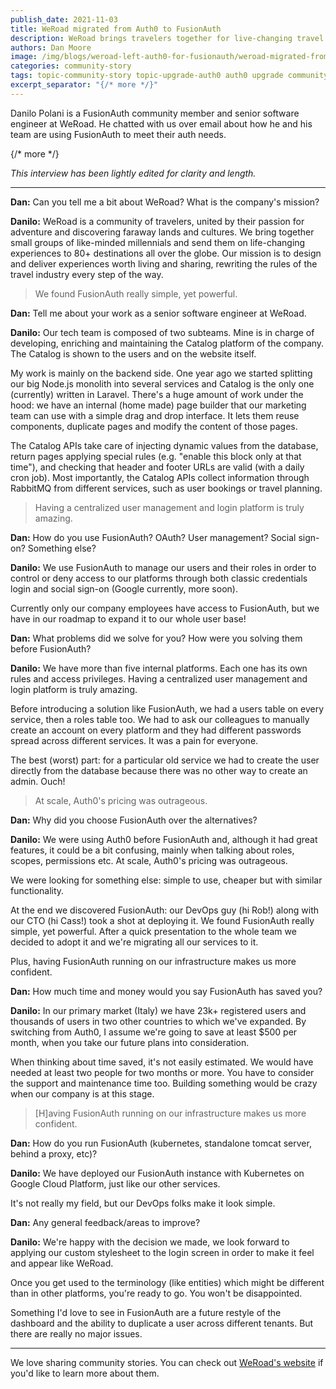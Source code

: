 ```yaml
---
publish_date: 2021-11-03 
title: WeRoad migrated from Auth0 to FusionAuth
description: WeRoad brings travelers together for live-changing travel and used FusionAuth to simplify their auth infrastructure.
authors: Dan Moore
image: /img/blogs/weroad-left-auth0-for-fusionauth/weroad-migrated-from-auth0-to-fusionauth-header-image.png
categories: community-story
tags: topic-community-story topic-upgrade-auth0 auth0 upgrade community-story
excerpt_separator: "{/* more */}"
---
```


Danilo Polani is a FusionAuth community member and senior software engineer at WeRoad. He chatted with us over email about how he and his team are using FusionAuth to meet their auth needs. 

{/* more */}

*This interview has been lightly edited for clarity and length.*

-------

**Dan:** Can you tell me a bit about WeRoad? What is the company's mission?

**Danilo:** WeRoad is a community of travelers, united by their passion for adventure and discovering faraway lands and cultures. We bring together small groups of like-minded millennials and send them on life-changing experiences to 80+ destinations all over the globe. Our mission is to design and deliver experiences worth living and sharing, rewriting the rules of the travel industry every step of the way.

> We found FusionAuth really simple, yet powerful. 

**Dan:** Tell me about your work as a senior software engineer at WeRoad.

**Danilo:** Our tech team is composed of two subteams. Mine is in charge of developing, enriching and maintaining the Catalog platform of the company. The Catalog is shown to the users and on the website itself.

My work is mainly on the backend side. One year ago we started splitting our big Node.js monolith into several services and Catalog is the only one (currently) written in Laravel. There's a huge amount of work under the hood: we have an internal (home made) page builder that our marketing team can use with a simple drag and drop interface. It lets them reuse components, duplicate pages and modify the content of those pages. 

The Catalog APIs take care of injecting dynamic values from the database, return pages applying special rules (e.g. "enable this block only at that time"), and checking that header and footer URLs are valid (with a daily cron job). Most importantly, the Catalog APIs collect information through RabbitMQ from different services, such as user bookings or travel planning.  

> Having a centralized user management and login platform is truly amazing. 

**Dan:** How do you use FusionAuth? OAuth? User management? Social sign-on? Something else?

**Danilo:** We use FusionAuth to manage our users and their roles in order to control or deny access to our platforms through both classic credentials login and social sign-on (Google currently, more soon). 

Currently only our company employees have access to FusionAuth, but we have in our roadmap to expand it to our whole user base!

**Dan:** What problems did we solve for you? How were you solving them before FusionAuth?

**Danilo:** We have more than five internal platforms. Each one has its own rules and access privileges. Having a centralized user management and login platform is truly amazing. 

Before introducing a solution like FusionAuth, we had a users table on every service, then a roles table too. We had to ask our colleagues to manually create an account on every platform and they had different passwords spread across different services. It was a pain for everyone. 

The best (worst) part: for a particular old service we had to create the user directly from the database because there was no other way to create an admin. Ouch!

> At scale, Auth0's pricing was outrageous.

**Dan:** Why did you choose FusionAuth over the alternatives?

**Danilo:** We were using Auth0 before FusionAuth and, although it had great features, it could be a bit confusing, mainly when talking about roles, scopes, permissions etc. At scale, Auth0's pricing was outrageous.

We were looking for something else: simple to use, cheaper but with similar functionality. 

At the end we discovered FusionAuth: our DevOps guy (hi Rob!) along with our CTO (hi Cass!) took a shot at deploying it. We found FusionAuth really simple, yet powerful. After a quick presentation to the whole team we decided to adopt it and we're migrating all our services to it. 

Plus, having FusionAuth running on our infrastructure makes us more confident. 

**Dan:** How much time and money would you say FusionAuth has saved you?

**Danilo:** In our primary market (Italy) we have 23k+ registered users and thousands of users in two other countries to which we've expanded. By switching from Auth0, I assume we're going to save at least $500 per month, when you take our future plans into consideration.

When thinking about time saved, it's not easily estimated. We would have needed at least two people for two months or more. You have to consider the support and maintenance time too. Building something would be crazy when our company is at this stage.

> [H]aving FusionAuth running on our infrastructure makes us more confident. 

**Dan:** How do you run FusionAuth (kubernetes, standalone tomcat server, behind a proxy, etc)?

**Danilo:** We have deployed our FusionAuth instance with Kubernetes on Google Cloud Platform, just like our other services. 

It's not really my field, but our DevOps folks make it look simple.

**Dan:** Any general feedback/areas to improve?

**Danilo:** We're happy with the decision we made, we look forward to applying our custom stylesheet to the login screen in order to make it feel and appear like WeRoad.

Once you get used to the terminology (like entities) which might be different than in other platforms, you're ready to go. You won't be disappointed. 

Something I'd love to see in FusionAuth are a future restyle of the dashboard and the ability to duplicate a user across different tenants. But there are really no major issues.

-------

We love sharing community stories. You can check out [WeRoad's website](https://www.weroad.it/) if you'd like to learn more about them.

